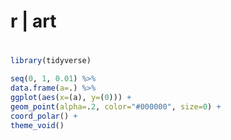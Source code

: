 #
# r | art
#

```r
library(tidyverse)
```

```r
seq(0, 1, 0.01) %>%
data.frame(a=.) %>%
ggplot(aes(x=(a), y=(0))) +
geom_point(alpha=.2, color="#000000", size=0) +
coord_polar() +
theme_void()
```
